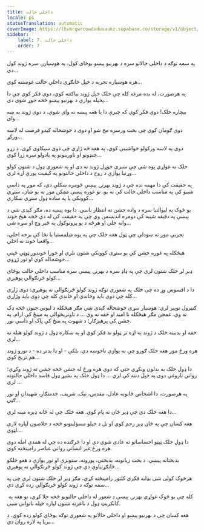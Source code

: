 ```yaml
---
title: داخلي حالت
locale: ps
statusTranslation: automatic
coverImage: https://lhvmrqwrcowdvduuaukz.supabase.co/storage/v1/object/public/strapi-uploads/small_cover-tratado-de-psicologia-revolucionaria.webp-5e15e1cec4e0ebebcde5d7fc7565d8fd.webp
sidebar:
    label: 7. داخلي حالت
    order: 7
---
```

په سمه توګه د داخلي حالاتو سره د بهرنیو پیښو یوځای کول، په هوښیارۍ سره ژوند کول دي...

هره هوښیاره تجربه د خپل ځانګړي داخلي حالت غوښتنه کوي...

په هرصورت، له بده مرغه کله چې خلک خپل ژوند بیاکتنه کوي، دوی فکر کوي چې دا پخپله یوازې د بهرنیو پیښو څخه جوړ شوی دی...

بېچاره خلک! دوی فکر کوي که چیرې دا یا هغه پیښه نه وای شوې، د دوی ژوند به ښه وای...

دوی ګومان کوي ​​چې بخت ورسره مخ شو او دوی د خوشحاله کیدو فرصت له لاسه ورکړ...

دوی په لاسه ورکولو خواشيني کوي، په هغه څه ژاړي چې دوی سپکاوی کړی، د زړو خنډونو او ناورینونو په یادولو سره ژړا کوي...

خلک نه غواړي پوه شي چې سبزی خوړل ژوند نه دی او په شعوري ډول د شتون کولو وړتیا یوازې د روح د داخلي حالتونو په کیفیت پورې اړه لري...

په حقیقت کې دا مهمه نده چې د ژوند بهرنۍ پیښې څومره ښکلې دي، که موږ په داسې شیبو کې په مناسب داخلي حالت کې نه یو، نو غوره پیښې ممکن موږ ته یو شان، ستړي کوونکي یا په ساده ډول ستړي ښکاري...

یو څوک په لیوالتیا سره د واده جشن ته انتظار باسي، دا یوه پیښه ده، مګر کیدی شي د پیښې په دقیقه شیبه کې دومره اندیښمن وي چې په حقیقت کې له دې څخه هیڅ خوند وانه خلي او هرڅه د یو پروتوکول په څیر وچ او سړه شي...

تجربې موږ ته ښودلې چې ټول هغه خلک چې په یوه میلمستیا یا نڅا کې برخه اخلي، واقعیا خوند نه اخلي...

هیڅکله په غوره جشن کې یو ستړی کوونکی شتون نلري او خورا خوندور ټوټې ځینې خوشحاله کوي او نور ژړوي...

ډیر لږ خلک شتون لري چې په ډاډ سره د بهرنۍ پیښې سره مناسب داخلي حالت یوځای کولو څرنګوالي پوهیږي...

دا د افسوس وړ ده چې خلک په شعوري توګه ژوند کولو څرنګوالي نه پوهیږي: دوی ژاړي کله چې دوی باید وخاندي او خاندي کله چې دوی باید وژاړي...

کنټرول توپیر لري: هوښیار سړی خوشحاله کیدی شي مګر هیڅکله د لیوني جنون څخه ډک نه وي. غمجن مګر هیڅکله نا امید او خفه نه وي ... د تاوتریخوالي په مینځ کې ارام. په جشن کې پرهیزګار؛ د شهوت په منځ کې پاک او داسې نور.

خفه او بدبینه خلک د ژوند په اړه تر ټولو بد فکر کوي او په ښکاره ډول د ژوند کولو هیله نه لري...

هره ورځ موږ هغه خلک ګورو چې نه یوازې ناخوښه دي، بلکې - او دا بدتر ده - د نورو ژوند هم تریخ کوي...

دا ډول خلک به بدلون ونکړي حتی که دوی هره ورځ له جشن څخه جشن ته ژوند وکړي؛ رواني ناروغي دوی په خپل دننه کې لري ... دا ډول خلک په بشپړ ډول فاسد داخلي حالتونه لري ...

په هرصورت، دا اشخاص ځانونه عادل، مقدس، نیک، شریف، خدمتګار، شهیدان او نور ګڼي...

دا هغه خلک دي چې ډیر ځان ته پام کوي. هغه خلک چې له ځانه ډیره مینه لري...

هغه کسان چې په ځان ډیر رحم کوي او تل د خپلو مسؤلیتونو څخه د خلاصون لپاره لارې لټوي...

دا ډول خلک ټیټو احساساتو ته عادی شوي دي او دا څرګنده ده چې له همدې امله دوی هره ورځ غیر انساني رواني عناصر رامینځته کوي.

بدبختانه پیښې، د بخت زیانونه، بدبختي، پورونه، ستونزې او نور یوازې د هغو خلکو ځانګړتیاوې دي چې ژوند کولو څرنګوالي نه پوهیږي...

هرڅوک کولی شي بډایه فکري کلتور رامینځته کړي، مګر ډیر لږ خلک شتون لري چې په سمه توګه د ژوند کولو څرنګوالي زده کړي دي...

کله چې یو څوک غواړي بهرنۍ پیښې د شعور له داخلي حالتونو څخه جلا کړي، نو هغه په ​​کانکریټ ډول د باعزته شتون لپاره خپله ناتواني ښیې.

هغه کسان چې د بهرنیو پیښو او داخلي حالاتو په شعوري توګه یوځای کولو زده کوي، د بریا په لاره روان دي...

